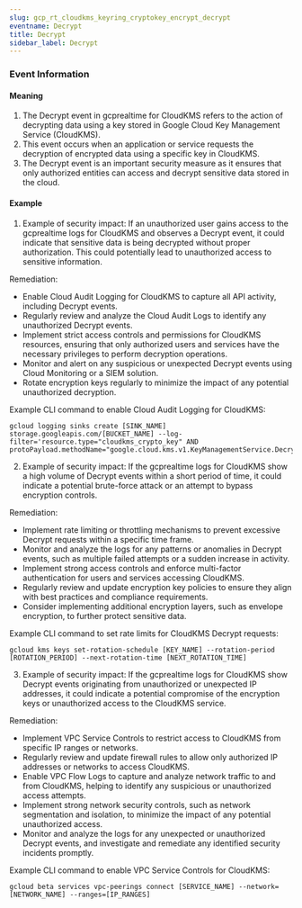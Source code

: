 ```yaml
--- 
slug: gcp_rt_cloudkms_keyring_cryptokey_encrypt_decrypt
eventname: Decrypt
title: Decrypt
sidebar_label: Decrypt
---
```

                       
### Event Information

#### Meaning

1. The Decrypt event in gcprealtime for CloudKMS refers to the action of decrypting data using a key stored in Google Cloud Key Management Service (CloudKMS).
2. This event occurs when an application or service requests the decryption of encrypted data using a specific key in CloudKMS.
3. The Decrypt event is an important security measure as it ensures that only authorized entities can access and decrypt sensitive data stored in the cloud.

#### Example

1. Example of security impact: If an unauthorized user gains access to the gcprealtime logs for CloudKMS and observes a Decrypt event, it could indicate that sensitive data is being decrypted without proper authorization. This could potentially lead to unauthorized access to sensitive information.

Remediation:
- Enable Cloud Audit Logging for CloudKMS to capture all API activity, including Decrypt events.
- Regularly review and analyze the Cloud Audit Logs to identify any unauthorized Decrypt events.
- Implement strict access controls and permissions for CloudKMS resources, ensuring that only authorized users and services have the necessary privileges to perform decryption operations.
- Monitor and alert on any suspicious or unexpected Decrypt events using Cloud Monitoring or a SIEM solution.
- Rotate encryption keys regularly to minimize the impact of any potential unauthorized decryption.

Example CLI command to enable Cloud Audit Logging for CloudKMS:
```
gcloud logging sinks create [SINK_NAME] storage.googleapis.com/[BUCKET_NAME] --log-filter='resource.type="cloudkms_crypto_key" AND protoPayload.methodName="google.cloud.kms.v1.KeyManagementService.Decrypt"'
```

2. Example of security impact: If the gcprealtime logs for CloudKMS show a high volume of Decrypt events within a short period of time, it could indicate a potential brute-force attack or an attempt to bypass encryption controls.

Remediation:
- Implement rate limiting or throttling mechanisms to prevent excessive Decrypt requests within a specific time frame.
- Monitor and analyze the logs for any patterns or anomalies in Decrypt events, such as multiple failed attempts or a sudden increase in activity.
- Implement strong access controls and enforce multi-factor authentication for users and services accessing CloudKMS.
- Regularly review and update encryption key policies to ensure they align with best practices and compliance requirements.
- Consider implementing additional encryption layers, such as envelope encryption, to further protect sensitive data.

Example CLI command to set rate limits for CloudKMS Decrypt requests:
```
gcloud kms keys set-rotation-schedule [KEY_NAME] --rotation-period [ROTATION_PERIOD] --next-rotation-time [NEXT_ROTATION_TIME]
```

3. Example of security impact: If the gcprealtime logs for CloudKMS show Decrypt events originating from unauthorized or unexpected IP addresses, it could indicate a potential compromise of the encryption keys or unauthorized access to the CloudKMS service.

Remediation:
- Implement VPC Service Controls to restrict access to CloudKMS from specific IP ranges or networks.
- Regularly review and update firewall rules to allow only authorized IP addresses or networks to access CloudKMS.
- Enable VPC Flow Logs to capture and analyze network traffic to and from CloudKMS, helping to identify any suspicious or unauthorized access attempts.
- Implement strong network security controls, such as network segmentation and isolation, to minimize the impact of any potential unauthorized access.
- Monitor and analyze the logs for any unexpected or unauthorized Decrypt events, and investigate and remediate any identified security incidents promptly.

Example CLI command to enable VPC Service Controls for CloudKMS:
```
gcloud beta services vpc-peerings connect [SERVICE_NAME] --network=[NETWORK_NAME] --ranges=[IP_RANGES]
```


 